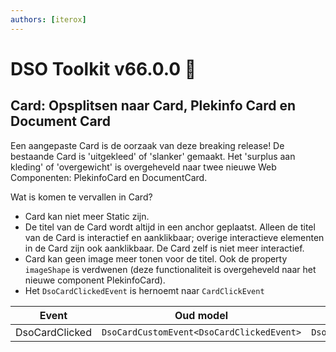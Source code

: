 ```yaml
---
authors: [iterox]
---
```


# DSO Toolkit v66.0.0 🍆

## Card: Opsplitsen naar Card, Plekinfo Card en Document Card

Een aangepaste Card is de oorzaak van deze breaking release! De bestaande Card is 'uitgekleed' of 'slanker' gemaakt.
Het 'surplus aan kleding' of 'overgewicht' is overgeheveld naar twee nieuwe Web Componenten: PlekinfoCard en
DocumentCard.

<!-- truncate -->

Wat is komen te vervallen in Card?

- Card kan niet meer Static zijn.
- De titel van de Card wordt altijd in een anchor geplaatst. Alleen de titel van de Card is interactief en
  aanklikbaar; overige interactieve elementen in de Card zijn ook aanklikbaar. De Card zelf is niet meer interactief.
- Card kan geen image meer tonen voor de titel. Ook de property `imageShape` is verdwenen (deze functionaliteit is
  overgeheveld naar het nieuwe component PlekinfoCard).
- Het `DsoCardClickedEvent` is hernoemt naar `CardClickEvent`

| Event          | Oud model                                 | Nieuw model                          |
| -------------- | ----------------------------------------- | ------------------------------------ |
| DsoCardClicked | `DsoCardCustomEvent<DsoCardClickedEvent>` | `DsoCardCustomEvent<CardClickEvent>` |
